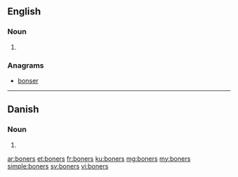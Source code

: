 ==English==

===Noun===
{{head|en|plural}}

# {{plural of|boner|lang=en|nocat=1}}

===Anagrams===
* [[bonser#English|bonser]]

----

==Danish==

===Noun===
{{head|da|noun form|g=c}}

# {{form of|genitive plural indefinite|bon|lang=da}}

[[ar:boners]]
[[et:boners]]
[[fr:boners]]
[[ku:boners]]
[[mg:boners]]
[[my:boners]]
[[simple:boners]]
[[sv:boners]]
[[vi:boners]]